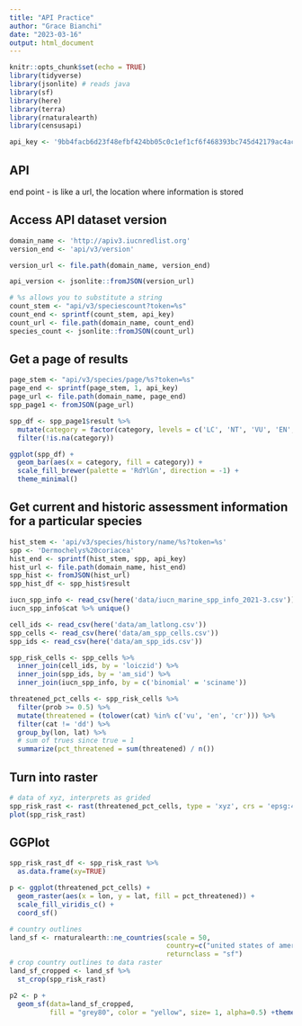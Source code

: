 ```yaml
---
title: "API Practice"
author: "Grace Bianchi"
date: "2023-03-16"
output: html_document
---
```


```r
knitr::opts_chunk$set(echo = TRUE)
library(tidyverse)
library(jsonlite) # reads java 
library(sf)
library(here)
library(terra)
library(rnaturalearth)
library(censusapi)

api_key <- '9bb4facb6d23f48efbf424bb05c0c1ef1cf6f468393bc745d42179ac4aca5fee'
```

## API
end point - is like a url, the location where information is stored

## Access API dataset version

```r
domain_name <- 'http://apiv3.iucnredlist.org'
version_end <- 'api/v3/version'

version_url <- file.path(domain_name, version_end)

api_version <- jsonlite::fromJSON(version_url)

```


```r
# %s allows you to substitute a string
count_stem <- "api/v3/speciescount?token=%s"
count_end <- sprintf(count_stem, api_key)
count_url <- file.path(domain_name, count_end)
species_count <- jsonlite::fromJSON(count_url)
```

## Get a page of results
```r
page_stem <- "api/v3/species/page/%s?token=%s"
page_end <- sprintf(page_stem, 1, api_key)
page_url <- file.path(domain_name, page_end)
spp_page1 <- fromJSON(page_url)

spp_df <- spp_page1$result %>%
  mutate(category = factor(category, levels = c('LC', 'NT', 'VU', 'EN', 'CR', 'EX'))) %>%
  filter(!is.na(category))

ggplot(spp_df) +
  geom_bar(aes(x = category, fill = category)) +
  scale_fill_brewer(palette = 'RdYlGn', direction = -1) +
  theme_minimal()
```

## Get current and historic assessment information for a particular species

```r
hist_stem <- 'api/v3/species/history/name/%s?token=%s'
spp <- 'Dermochelys%20coriacea'
hist_end <- sprintf(hist_stem, spp, api_key)
hist_url <- file.path(domain_name, hist_end)
spp_hist <- fromJSON(hist_url)
spp_hist_df <- spp_hist$result
```


```r
iucn_spp_info <- read_csv(here('data/iucn_marine_spp_info_2021-3.csv'))
iucn_spp_info$cat %>% unique()

cell_ids <- read_csv(here('data/am_latlong.csv'))
spp_cells <- read_csv(here('data/am_spp_cells.csv'))
spp_ids <- read_csv(here('data/am_spp_ids.csv'))

spp_risk_cells <- spp_cells %>%
  inner_join(cell_ids, by = 'loiczid') %>%
  inner_join(spp_ids, by = 'am_sid') %>%
  inner_join(iucn_spp_info, by = c('binomial' = 'sciname'))

threatened_pct_cells <- spp_risk_cells %>%
  filter(prob >= 0.5) %>%
  mutate(threatened = (tolower(cat) %in% c('vu', 'en', 'cr'))) %>%
  filter(cat != 'dd') %>%
  group_by(lon, lat) %>%
  # sum of trues since true = 1 
  summarize(pct_threatened = sum(threatened) / n())
```

## Turn into raster

```r
# data of xyz, interprets as grided 
spp_risk_rast <- rast(threatened_pct_cells, type = 'xyz', crs = 'epsg:4326')
plot(spp_risk_rast)
```

## GGPlot

```r
spp_risk_rast_df <- spp_risk_rast %>% 
  as.data.frame(xy=TRUE)

p <- ggplot(threatened_pct_cells) +
  geom_raster(aes(x = lon, y = lat, fill = pct_threatened)) +
  scale_fill_viridis_c() +
  coord_sf()

# country outlines
land_sf <- rnaturalearth::ne_countries(scale = 50, 
                                       country=c("united states of ameria", "mexico"),
                                       returnclass = "sf")
# crop country outlines to data raster
land_sf_cropped <- land_sf %>% 
  st_crop(spp_risk_rast)

p2 <- p +
  geom_sf(data=land_sf_cropped,
          fill = "grey80", color = "yellow", size= 1, alpha=0.5) +theme_void()

```

